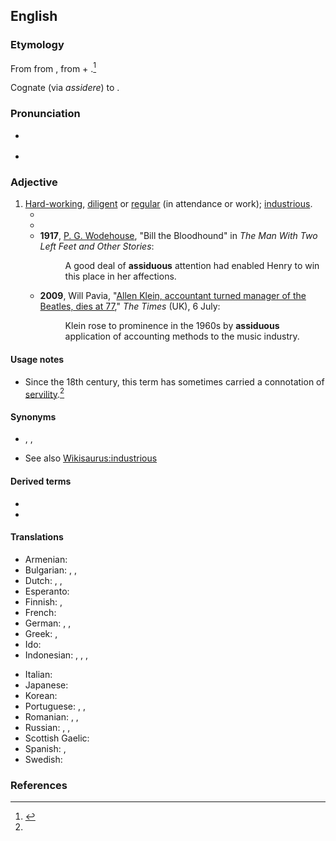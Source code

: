 ==English==

===Etymology===
From {{etyl|la|en}} {{m|la|assiduus}} from {{m|la|assidere||to sit down to}}, from {{m|la|ad-||to}} + {{m|la|sedere||to sit}}.<ref name="OEtD">{{R:Online Etymology Dictionary}}</ref>

Cognate (via ''assidere'') to {{m|en|assess}}.

===Pronunciation===
* {{a|UK}} {{IPA|/əˈsɪd.jʊ.əs/|lang=en}}
* {{audio|en-us-assiduous.ogg|Audio (US)|lang=en}}

===Adjective===
{{en-adj}}

# [[hard-working|Hard-working]], [[diligent]] or [[regular]] (in attendance or work); [[industrious]].
#* {{quote-text|year=1831|author={{w|Sir Walter Scott}}|title=The Surgeon's Daughter|chapter=2|passage=He was officious in the right time and place, quiet as a lamb when his patron seemed inclined to study or to muse, active and '''assiduous''' to assist or divert him whenever it seemed to be wished.}}
#* {{quote-text|year=1880|author={{w|Henry James}}|title=Washington Square|chapter=33|passage=He died after three weeks' illness, during which Mrs. Penniman, as well as his daughter, had been '''assiduous''' at his bedside.}}
#* '''1917''', [[w:P. G. Wodehouse|P. G. Wodehouse]], "Bill the Bloodhound" in ''The Man With Two Left Feet and Other Stories'':
#*: A good deal of '''assiduous''' attention had enabled Henry to win this place in her affections.
#* '''2009''', Will Pavia, "[http://entertainment.timesonline.co.uk/tol/arts_and_entertainment/music/article6644590.ece Allen Klein, accountant turned manager of the Beatles, dies at 77]," ''The Times'' (UK), 6 July:
#*: Klein rose to prominence in the 1960s by '''assiduous''' application of accounting methods to the music industry.

====Usage notes====
* Since the 18th century, this term has sometimes carried a connotation of [[servility]].<ref name="OEtD" />

====Synonyms====
* {{l|en|meticulous}}, {{l|en|diligent}}, {{l|en|sedulous}}
* See also [[Wikisaurus:industrious]]

====Derived terms====
* {{l|en|assiduously}}
* {{l|en|assiduousness}}

====Translations====
{{trans-top|hard-working, diligent}}
* Armenian: {{t+|hy|աշխատասեր}}
* Bulgarian: {{t+|bg|усърден}}, {{t+|bg|прилежен}}, {{t+|bg|старателен}}
* Dutch: {{t+|nl|ijverig}}, {{t+|nl|vlijtig}}, {{t+|nl|betrouwbaar}}
* Esperanto: {{t+|eo|asidua}}
* Finnish: {{t+|fi|ahkera}}, {{t+|fi|uuttera}}
* French: {{t+|fr|assidu}}
* German: {{t+|de|fleißig}}, {{t|de|geflissen}}, {{t+|de|gewissenhaft}}
* Greek: {{t+|el|επιμελής|m|f|sc=Grek}}, {{t+|el|εργατικός|m|sc=Grek}} {{qualifier|industrious}}
* Ido: {{t+|io|asidua}}
* Indonesian: {{t+|id|tekun}}, {{t+|id|giat}}, {{t+|id|rajin}}, {{t|id|kerja keras}}
{{trans-mid}}
* Italian: {{t+|it|assiduo}}
* Japanese: {{t+|ja|真面目|tr=まじめ, majime}}
* Korean: {{t|ko|부지런한|tr=bu-ji-run-han|sc=Hang}}
* Portuguese: {{t+|pt|assíduo}}, {{t+|pt|trabalhador}}, {{t+|pt|diligente}}
* Romanian: {{t+|ro|asiduu}}, {{t+|ro|stăruitor|m|n}}, {{t+|ro|harnic|m|n}}
* Russian: {{t+|ru|стара́тельный}}, {{t+|ru|приле́жный}}, {{t+|ru|усе́рдный}}
* Scottish Gaelic: {{t|gd|leanmhainneach}}
* Spanish: {{t+|es|asiduo}}, {{t+|es|diligente}}
* Swedish: {{t+|sv|flitig}}
{{trans-bottom}}

===References===
<references/>
